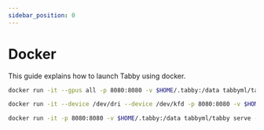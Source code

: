 ```yaml
---
sidebar_position: 0
---
```


# Docker

This guide explains how to launch Tabby using docker.


<Tabs>
  <TabItem value="cuda" label="CUDA (requires NVIDIA Container Toolkit)" default>

  ```bash title="run.sh"
  docker run -it --gpus all -p 8080:8080 -v $HOME/.tabby:/data tabbyml/tabby-cuda serve --model TabbyML/StarCoder-1B --device cuda
  ```

  </TabItem>
  <TabItem value="rocm" label="ROCm" default>

  ```bash title="run.sh"
  docker run -it --device /dev/dri --device /dev/kfd -p 8080:8080 -v $HOME/.tabby:/data tabbyml/tabby-rocm serve --model TabbyML/StarCoder-1B --device rocm
  ```

  </TabItem>
  <TabItem value="cpu" label="CPU" default>

  ```bash title="run.sh"
  docker run -it -p 8080:8080 -v $HOME/.tabby:/data tabbyml/tabby serve --model TabbyML/StarCoder-1B
  ```

  </TabItem>
</Tabs>
